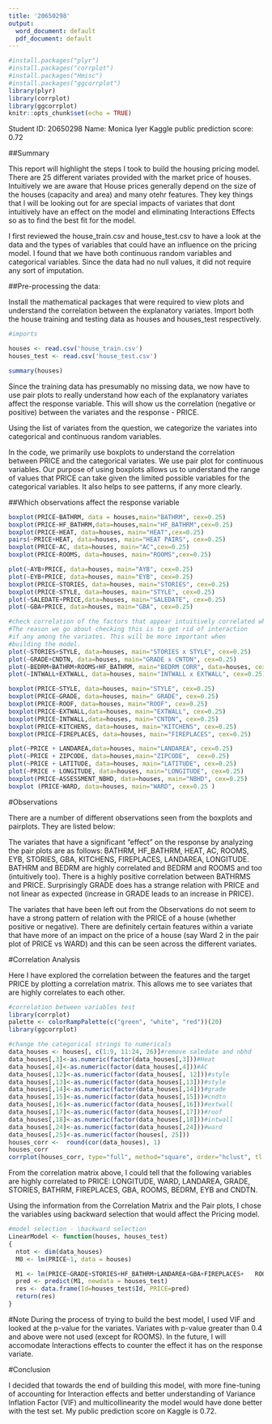---
title: '20650298'
output:
  word_document: default
  pdf_document: default
---

```{r setup, include=FALSE}
#install.packages("plyr")
#install.packages("corrplot")
#install.packages("Hmisc")
#install.packages("ggcorrplot")
library(plyr)
library(corrplot)
library(ggcorrplot)
knitr::opts_chunk$set(echo = TRUE)
```

Student ID: 20650298
Name: Monica Iyer
Kaggle public prediction score: 0.72


##Summary

This report will highlight the steps I took to build the housing pricing model. There are 25 different variates provided with the market price of houses. Intuitively we are aware that House prices generally depend on the size of the houses (capacity and area) and many otehr features. They key things that I will be looking out for are special impacts of variates that dont intuitively have an effect on the model and eliminating Interactions Effects so as to find the best fit for the model. 

I first reviewed the house_train.csv and house_test.csv to have a look at the data and the types of variables that could have an influence on the pricing model. 
I found that we have both continuous random variables and categorical variables. Since the data had no null values, it did not require any sort of imputation. 

##Pre-processing the data:


Install the mathematical packages that were required to view plots and understand the correlation between the explanatory variates. Import both the house training and testing data as houses and houses_test respectively. 
```{r cars}
#imports

houses <- read.csv('house_train.csv')
houses_test <- read.csv('house_test.csv')

summary(houses)
```


Since the training data has presumably no missing data, we now have to use pair plots to really understand how each of the explanatory variates affect the response variable. This will show us the correlation (negative or positive) between the variates and the response - PRICE. 

Using the list of variates from the question, we categorize the variates into categorical and continuous random variables. 

In the code, we primarily use boxplots to understand the correlation 
between PRICE and the categorical variates. We use pair plot for continuous variables. Our purpose of using boxplots allows us to understand the range of values that PRICE can take given the limited possible variables for the categorical variables. It also helps to see
patterns, if any more clearly. 

##Which observations affect the response variable
```{r}
boxplot(PRICE~BATHRM, data = houses,main="BATHRM", cex=0.25)
boxplot(PRICE~HF_BATHRM,data=houses,main="HF_BATHRM",cex=0.25)
boxplot(PRICE~HEAT, data=houses, main="HEAT",cex=0.25)
pairs(~PRICE+HEAT, data=houses, main="HEAT PAIRS", cex=0.25)
boxplot(PRICE~AC, data=houses, main="AC",cex=0.25)
boxplot(PRICE~ROOMS, data=houses, main="ROOMS",cex=0.25)

plot(~AYB+PRICE, data=houses, main="AYB", cex=0.25)
plot(~EYB+PRICE, data=houses, main="EYB", cex=0.25)
boxplot(PRICE~STORIES, data=houses, main="STORIES", cex=0.25)
boxplot(PRICE~STYLE, data=houses, main="STYLE", cex=0.25)
plot(~SALEDATE+PRICE,data=houses, main="SALEDATE", cex=0.25)
plot(~GBA+PRICE, data=houses, main="GBA", cex=0.25)

#check correlation of the factors that appear intuitively correlated when #thinking about the variates that affect pricing in the real-world
#The reason we go about checking this is to get rid of interaction 
#if any among the variates. This will be more important when 
#building the model.
plot(~STORIES+STYLE, data=houses, main="STORIES x STYLE", cex=0.25)
plot(~GRADE+CNDTN, data=houses, main="GRADE x CNTDN", cex=0.25)
plot(~BEDRM+BATHRM+ROOMS+HF_BATHRM, main="BEDRM CORR", data=houses, cex=0.25)
plot(~INTWALL+EXTWALL, data=houses, main="INTWALL x EXTWALL", cex=0.25)

boxplot(PRICE~STYLE, data=houses, main="STYLE", cex=0.25)
boxplot(PRICE~GRADE, data=houses, main=" GRADE", cex=0.25)
boxplot(PRICE~ROOF, data=houses, main="ROOF", cex=0.25)
boxplot(PRICE~EXTWALL,data=houses, main="EXTWALL", cex=0.25)
boxplot(PRICE~INTWALL,data=houses, main="CNTDN", cex=0.25)
boxplot(PRICE~KITCHENS, data=houses, main="KITCHENS", cex=0.25)
boxplot(PRICE~FIREPLACES, data=houses, main="FIREPLACES", cex=0.25)

plot(~PRICE + LANDAREA,data=houses, main="LANDAREA", cex=0.25)
plot(~PRICE + ZIPCODE, data=houses,main="ZIPCODE",  cex=0.25)
plot(~PRICE + LATITUDE, data=houses, main="LATITUDE", cex=0.25)
plot(~PRICE + LONGITUDE, data=houses, main="LONGITUDE", cex=0.25)
boxplot(PRICE~ASSESSMENT_NBHD, data=houses, main="NBHD", cex=0.25)
boxplot (PRICE~WARD, data=houses, main="WARD", cex=0.25 )

```
#Observations

There are a number of different observations seen from the boxplots and pairplots. They are listed below:

The variates that have a significant "effect" on the response by analyzing the pair plots are as follows: BATHRM, HF_BATHRM, HEAT, AC, ROOMS, EYB, STORIES, GBA, KITCHENS, FIREPLACES, LANDAREA, LONGITUDE. BATHRM and BEDRM are highly correlated and BEDRM and ROOMS and too (intuitively too). There is a highly positive correlation between BATHRMS and PRICE. Surprisingly GRADE does has a strange relation with PRICE and not linear as expected (increase in GRADE leads to an increase in PRICE).

The variates that have been left out from the Observations do not seem to have a strong pattern of relation with the PRICE of a house (whether positive or negative). There are definitely certain features within a variate that have more of an impact on the price of a house (say Ward 2 in the pair plot of PRICE vs WARD) and this can be seen across the different variates.


#Correlation Analysis

Here I have explored the correlation between the features and the target PRICE by plotting a correlation matrix. This allows me to see variates that are highly correlates to each other.

```{r}
#correlation between variables test 
library(corrplot)
palette <- colorRampPalette(c("green", "white", "red"))(20)
library(ggcorrplot)

#change the categorical strings to numericals
data_houses <- houses[, c(1:9, 11:24, 26)]#remove saledate and nbhd
data_houses[,3]<-as.numeric(factor(data_houses[,3]))#Heat
data_houses[,4]<-as.numeric(factor(data_houses[,4]))#AC
data_houses[,12]<-as.numeric(factor(data_houses[, 12]))#style
data_houses[,13]<-as.numeric(factor(data_houses[,13]))#style
data_houses[,14]<-as.numeric(factor(data_houses[,14]))#grade
data_houses[,15]<-as.numeric(factor(data_houses[,15]))#cndtn
data_houses[,16]<-as.numeric(factor(data_houses[,16]))#extwall
data_houses[,17]<-as.numeric(factor(data_houses[,17]))#roof
data_houses[,18]<-as.numeric(factor(data_houses[,18]))#intwall
data_houses[,24]<-as.numeric(factor(data_houses[,24]))#ward
data_houses[,25]<-as.numeric(factor(houses[, 25]))
houses_corr <-  round(cor(data_houses), 1)
houses_corr
corrplot(houses_corr, type="full", method="square", order="hclust", tl.col="black", tl.srt=90, tl.cex=0.50)
```

From the correlation matrix above, I could tell that the following variables are highly correlated to PRICE: LONGITUDE, WARD, LANDAREA, GRADE, STORIES, BATHRM, FIREPLACES, GBA, ROOMS, BEDRM, EYB and CNDTN. 

Using the information from the Correlation Matrix and the Pair plots, I chose the variables using backward selection that would affect the Pricing model. 

```{r}
#model selection - \backward selection
LinearModel <- function(houses, houses_test)
{
  ntot <- dim(data_houses)
  M0 <- lm(PRICE~1, data = houses)

  M1 <- lm(PRICE~GRADE+STORIES+HF_BATHRM+LANDAREA+GBA+FIREPLACES+   ROOMS+BATHRM+BEDRM+EYB+CNDTN, data = houses)
  pred <- predict(M1, newdata = houses_test)
  res <- data.frame(Id=houses_test$Id, PRICE=pred)
  return(res)
}

```
#Note
During the process of trying to build the best model, I used VIF and looked at the p-value for the variates. Variates with p-value greater than 0.4 and above were not used (except for ROOMS). In the future, I will accomodate Interactions effects to counter the effect it has on the response variate. 

#Conclusion

I decided that towards the end of building this model, with more fine-tuning of accounting for Interaction effects and better understanding of Variance Inflation Factor (VIF) and multicollinearity the model would have done better with the test set. My public prediction score on Kaggle is 0.72. 


